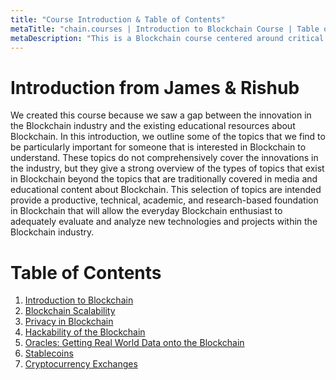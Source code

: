 ```yaml
---
title: "Course Introduction & Table of Contents"
metaTitle: "chain.courses | Introduction to Blockchain Course | Table of Contents"
metaDescription: "This is a Blockchain course centered around critical areas of innovation and research, including: scalability, oracles, privacy, Blockchain in industry, blockchain security, exchanges, and the trade-offs present in Blockchain."
---
```


# Introduction from James & Rishub
We created this course because we saw a gap between the innovation in the Blockchain industry and the existing educational resources about Blockchain. In this introduction, we outline some of the topics that we find to be particularly important for someone that is interested in Blockchain to understand. These topics do not comprehensively cover the innovations in the industry, but they give a strong overview of the types of topics that exist in Blockchain beyond the topics that are traditionally covered in media and educational content about Blockchain. This selection of topics are intended provide a productive, technical, academic, and research-based foundation in Blockchain that will allow the everyday Blockchain enthusiast to adequately evaluate and analyze new technologies and projects within the Blockchain industry.

# Table of Contents
1. <a href="/introduction" target="_self">Introduction to Blockchain</a>
1. <a href="/scalability" target="_self">Blockchain Scalability</a>
1. <a href="/privacy" target="_self">Privacy in Blockchain</a>
1. <a href="/hackability" target="_self">Hackability of the Blockchain</a>
1. <a href="/oracles" target="_self">Oracles: Getting Real World Data onto the Blockchain</a>
1. <a href="/stablecoins" target="_self">Stablecoins</a>
1. <a href="/exchanges" target="_self">Cryptocurrency Exchanges</a>
